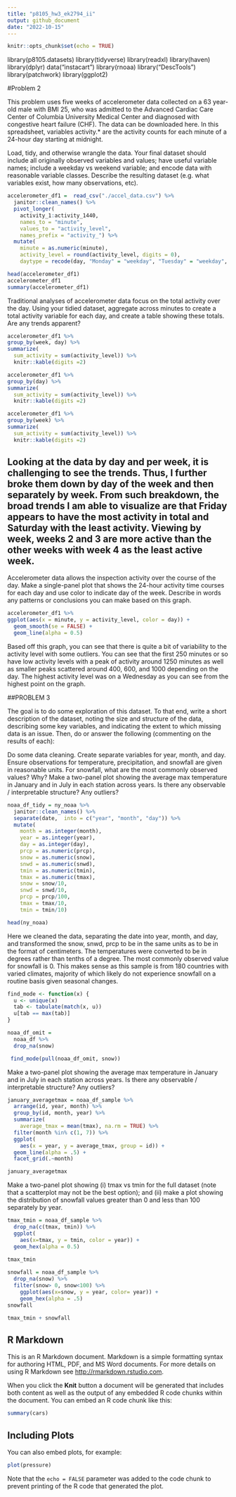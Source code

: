 ```yaml
---
title: "p8105_hw3_ek2794_ii"
output: github_document
date: "2022-10-15"
---
```


```r
knitr::opts_chunk$set(echo = TRUE)
```

library(p8105.datasets)
library(tidyverse)
library(readxl)
library(haven)
library(dplyr)
data("instacart")
library(rnoaa)
library("DescTools")
library(patchwork)
library(ggplot2)


#Problem 2

This problem uses five weeks of accelerometer data collected on a 63 year-old male with BMI 25, who was admitted to the Advanced Cardiac Care Center of Columbia University Medical Center and diagnosed with congestive heart failure (CHF). The data can be downloaded here. In this spreadsheet, variables activity.* are the activity counts for each minute of a 24-hour day starting at midnight.

Load, tidy, and otherwise wrangle the data. Your final dataset should include all originally observed variables and values; have useful variable names; include a weekday vs weekend variable; and encode data with reasonable variable classes. Describe the resulting dataset (e.g. what variables exist, how many observations, etc).


```r
accelerometer_df1 =  read_csv("./accel_data.csv") %>%
  janitor::clean_names() %>%
  pivot_longer(
    activity_1:activity_1440,
    names_to = "minute",
    values_to = "activity_level",
    names_prefix = "activity_") %>%
  mutate(
    minute = as.numeric(minute),
    activity_level = round(activity_level, digits = 0),
    daytype = recode(day, "Monday" = "weekday", "Tuesday" = "weekday", "Wednesday" = "weekday", "Thursday" = "weekday", "Friday" = "weekday", "Saturday" = "weekend", "Sunday" = "weekend"))

head(accelerometer_df1)
accelerometer_df1
summary(accelerometer_df1)
```


Traditional analyses of accelerometer data focus on the total activity over the day. Using your tidied dataset, aggregate across minutes to create a total activity variable for each day, and create a table showing these totals. Are any trends apparent?


```r
accelerometer_df1 %>%
group_by(week, day) %>%
summarize(
  sum_activity = sum(activity_level)) %>%
  knitr::kable(digits =2) 

accelerometer_df1 %>%
group_by(day) %>%
summarize(
  sum_activity = sum(activity_level)) %>%
  knitr::kable(digits =2) 

accelerometer_df1 %>%
group_by(week) %>%
summarize(
  sum_activity = sum(activity_level)) %>%
  knitr::kable(digits =2) 
```


## Looking at the data by day and per week, it is challenging to see the trends. Thus, I further broke them down by day of the week and then separately by week. From such breakdown, the broad trends I am able to visualize are that Friday appears to have the most activity in total and Saturday with the least activity. Viewing by week, weeks 2 and 3 are more active than the other weeks with week 4 as the least active week. ##



Accelerometer data allows the inspection activity over the course of the day. Make a single-panel plot that shows the 24-hour activity time courses for each day and use color to indicate day of the week. Describe in words any patterns or conclusions you can make based on this graph.

```r
accelerometer_df1 %>%
ggplot(aes(x = minute, y = activity_level, color = day)) +
  geom_smooth(se = FALSE) +
  geom_line(alpha = 0.5)
```

Based off this graph, you can see that there is quite a bit of variability to the activity level with some outliers. You can see that the first 250 minutes or so have low activity levels with a peak of activity around 1250 minutes as well as smaller peaks scattered around 400, 600, and 1000 depending on the day. The highest activity level was on a Wednesday as you can see from the highest point on the graph. 



##PROBLEM 3 


The goal is to do some exploration of this dataset. To that end, write a short description of the dataset, noting the size and structure of the data, describing some key variables, and indicating the extent to which missing data is an issue. Then, do or answer the following (commenting on the results of each):

Do some data cleaning. Create separate variables for year, month, and day. Ensure observations for temperature, precipitation, and snowfall are given in reasonable units. For snowfall, what are the most commonly observed values? Why?
Make a two-panel plot showing the average max temperature in January and in July in each station across years. Is there any observable / interpretable structure? Any outliers?





```r
noaa_df_tidy = ny_noaa %>%
  janitor::clean_names() %>%
  separate(date,  into = c("year", "month", "day")) %>%
  mutate(
    month = as.integer(month),
    year = as.integer(year),
    day = as.integer(day),
    prcp = as.numeric(prcp),
    snow = as.numeric(snow),
    snwd = as.numeric(snwd),
    tmin = as.numeric(tmin),
    tmax = as.numeric(tmax),
    snow = snow/10,
    snwd = snwd/10,
    prcp = prcp/100,
    tmax = tmax/10,
    tmin = tmin/10)

head(ny_noaa)
```

Here we cleaned the data, separating the date into year, month, and day, and transformed the snow, snwd, prcp to be in the same units as to be in the format of centimeters. The temperatures were converted to be in degrees rather than tenths of a degree. The most commonly observed value for snowfall is 0. This makes sense as this sample is from 180 countries with varied climates, majority of which likely do not experience snowfall on a routine basis given seasonal changes. 

```r

find_mode <- function(x) {
  u <- unique(x)
  tab <- tabulate(match(x, u))
  u[tab == max(tab)]
}

noaa_df_omit = 
  noaa_df %>%
  drop_na(snow)

 find_mode(pull(noaa_df_omit, snow))
```



Make a two-panel plot showing the average max temperature in January and in July in each station across years. Is there any observable / interpretable structure? Any outliers?

```r
january_averagetmax = noaa_df_sample %>%
  arrange(id, year, month) %>%
  group_by(id, month, year) %>%
  summarize(
    average_tmax = mean(tmax), na.rm = TRUE) %>%
  filter(month %in% c(1, 7)) %>%
  ggplot(
    aes(x = year, y = average_tmax, group = id)) +
  geom_line(alpha = .5) +
  facet_grid(.~month)

january_averagetmax
```

Make a two-panel plot showing (i) tmax vs tmin for the full dataset (note that a scatterplot may not be the best option); and (ii) make a plot showing the distribution of snowfall values greater than 0 and less than 100 separately by year.

```r
tmax_tmin = noaa_df_sample %>%
  drop_na(c(tmax, tmin)) %>%
  ggplot(
    aes(x=tmax, y = tmin, color = year)) + 
  geom_hex(alpha = 0.5)
  
tmax_tmin
```


```r
snowfall = noaa_df_sample %>%
  drop_na(snow) %>%
  filter(snow> 0, snow<100) %>%
    ggplot(aes(x=snow, y = year, color= year)) +
    geom_hex(alpha = .5)
snowfall

tmax_tmin + snowfall
```


## R Markdown

This is an R Markdown document. Markdown is a simple formatting syntax for authoring HTML, PDF, and MS Word documents. For more details on using R Markdown see <http://rmarkdown.rstudio.com>.

When you click the **Knit** button a document will be generated that includes both content as well as the output of any embedded R code chunks within the document. You can embed an R code chunk like this:

```r
summary(cars)
```

## Including Plots

You can also embed plots, for example:

```r
plot(pressure)
```

Note that the `echo = FALSE` parameter was added to the code chunk to prevent printing of the R code that generated the plot.
